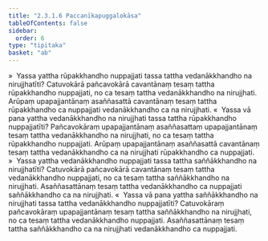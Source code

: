 ```yaml
---
title: "2.3.1.6 Paccanīkapuggalokāsa"
tableOfContents: false
sidebar:
  order: 6
type: "tipitaka"
basket: "ab"
---
```



<DynamicBreadcrumb />

<Division number="163">

<Paragraph number="843">
»  Yassa yattha rūpakkhandho nuppajjati tassa tattha vedanākkhandho na nirujjhatīti?
</Paragraph>

<Paragraph number="844">
Catuvokārā pañcavokārā cavantānaṃ tesaṃ tattha rūpakkhandho nuppajjati, no ca tesaṃ tattha vedanākkhandho na nirujjhati. Arūpaṃ upapajjantānaṃ asaññasattā cavantānaṃ tesaṃ tattha rūpakkhandho ca nuppajjati vedanākkhandho ca na nirujjhati.
</Paragraph>

<Paragraph number="845">
«  Yassa vā pana yattha vedanākkhandho na nirujjhati tassa tattha rūpakkhandho nuppajjatīti?
</Paragraph>

<Paragraph number="846">
Pañcavokāraṃ upapajjantānaṃ asaññasattaṃ upapajjantānaṃ tesaṃ tattha vedanākkhandho na nirujjhati, no ca tesaṃ tattha rūpakkhandho nuppajjati. Arūpaṃ upapajjantānaṃ asaññasattā cavantānaṃ tesaṃ tattha vedanākkhandho ca na nirujjhati rūpakkhandho ca nuppajjati.
</Paragraph>

</Division>
<Division number="164">

<Paragraph number="847">
»  Yassa yattha vedanākkhandho nuppajjati tassa tattha saññākkhandho na nirujjhatīti?
</Paragraph>

<Paragraph number="848">
Catuvokārā pañcavokārā cavantānaṃ tesaṃ tattha vedanākkhandho nuppajjati, no ca tesaṃ tattha saññākkhandho na nirujjhati. Asaññasattānaṃ tesaṃ tattha vedanākkhandho ca nuppajjati saññākkhandho ca na nirujjhati.
</Paragraph>

<Paragraph number="849">
«  Yassa vā pana yattha saññākkhandho na nirujjhati tassa tattha vedanākkhandho nuppajjatīti?
</Paragraph>

<Paragraph number="850">
Catuvokāraṃ pañcavokāraṃ upapajjantānaṃ tesaṃ tattha saññākkhandho na nirujjhati, no ca tesaṃ tattha vedanākkhandho nuppajjati. Asaññasattānaṃ tesaṃ tattha saññākkhandho ca na nirujjhati vedanākkhandho ca nuppajjati.
</Paragraph>
</Division>
